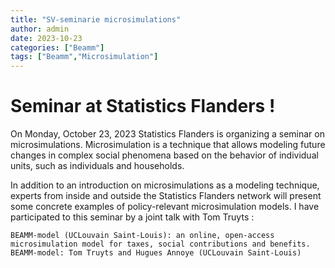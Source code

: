 ```yaml
---
title: "SV-seminarie microsimulations"
author: admin
date: 2023-10-23
categories: ["Beamm"]
tags: ["Beamm","Microsimulation"]
---
```


# Seminar at Statistics Flanders ! 

On Monday, October 23, 2023 Statistics Flanders is organizing a seminar on microsimulations. Microsimulation is a technique that allows modeling future changes in complex social phenomena based on the behavior of individual units, such as individuals and households.

In addition to an introduction on microsimulations as a modeling technique, experts from inside and outside the Statistics Flanders network will present some concrete examples of policy-relevant microsimulation models. I have participated to this seminar by a joint talk with Tom Truyts : 

    BEAMM-model (UCLouvain Saint-Louis): an online, open-access microsimulation model for taxes, social contributions and benefits.
    BEAMM-model: Tom Truyts and Hugues Annoye (UCLouvain Saint-Louis)